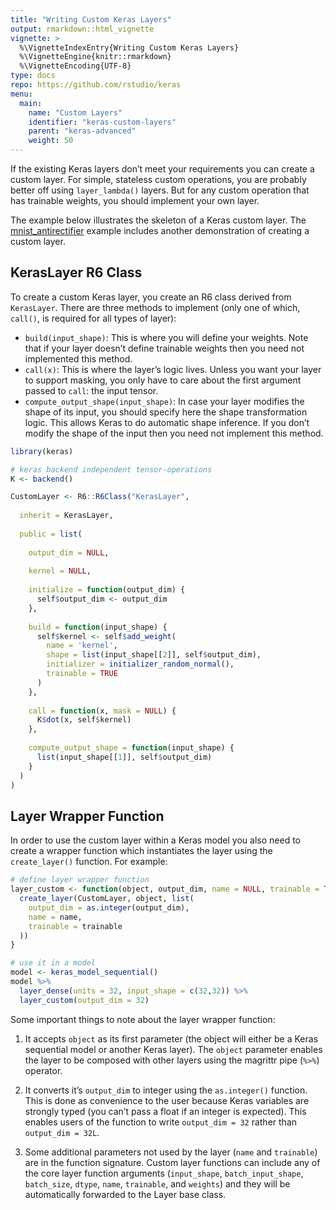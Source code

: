 ```yaml
---
title: "Writing Custom Keras Layers"
output: rmarkdown::html_vignette
vignette: >
  %\VignetteIndexEntry{Writing Custom Keras Layers} 
  %\VignetteEngine{knitr::rmarkdown} 
  %\VignetteEncoding{UTF-8}
type: docs
repo: https://github.com/rstudio/keras
menu:
  main:
    name: "Custom Layers"
    identifier: "keras-custom-layers"
    parent: "keras-advanced"
    weight: 50
---
```


If the existing Keras layers don't meet your requirements you can create a custom layer. For simple, stateless custom operations, you are probably better off using `layer_lambda()` layers. But for any custom operation that has trainable weights, you should implement your own layer. 

The example below illustrates the skeleton of a Keras custom layer. The [mnist_antirectifier](examples/mnist_antirectifier.html) example includes another demonstration of creating a custom layer.

## KerasLayer R6 Class

To create a custom Keras layer, you create an R6 class derived from `KerasLayer`. There are three methods to implement (only one of which, `call()`, is required for all types of layer):

- `build(input_shape)`: This is where you will define your weights. Note that if your layer doesn't define trainable weights then you need not implemented this method.
- `call(x)`: This is where the layer's logic lives. Unless you want your layer to support masking, you only have to care about the first argument passed to `call`: the input tensor.
- `compute_output_shape(input_shape)`: In case your layer modifies the shape of its input, you should specify here the shape transformation logic. This allows Keras to do automatic shape inference. If you don't modify the shape of the input then you need not implement this method.

```r
library(keras)

# keras backend independent tensor-operations
K <- backend()

CustomLayer <- R6::R6Class("KerasLayer",
                                  
  inherit = KerasLayer,
  
  public = list(
    
    output_dim = NULL,
    
    kernel = NULL,
    
    initialize = function(output_dim) {
      self$output_dim <- output_dim
    },
    
    build = function(input_shape) {
      self$kernel <- self$add_weight(
        name = 'kernel', 
        shape = list(input_shape[[2]], self$output_dim),
        initializer = initializer_random_normal(),
        trainable = TRUE
      )
    },
    
    call = function(x, mask = NULL) {
      K$dot(x, self$kernel)
    },
    
    compute_output_shape = function(input_shape) {
      list(input_shape[[1]], self$output_dim)
    }
  )
)
```

## Layer Wrapper Function

In order to use the custom layer within a Keras model you also need to create a wrapper function which instantiates the layer using the `create_layer()` function. For example:

```r
# define layer wrapper function
layer_custom <- function(object, output_dim, name = NULL, trainable = TRUE) {
  create_layer(CustomLayer, object, list(
    output_dim = as.integer(output_dim),
    name = name,
    trainable = trainable
  ))
}

# use it in a model
model <- keras_model_sequential()
model %>% 
  layer_dense(units = 32, input_shape = c(32,32)) %>% 
  layer_custom(output_dim = 32)
```

Some important things to note about the layer wrapper function:

1) It accepts `object` as its first parameter (the object will either be a Keras sequential model or another Keras layer). The `object` parameter enables the layer to be composed with other layers using the magrittr pipe (`%>%`) operator.

2) It converts it's `output_dim` to integer using the `as.integer()` function. This is done as convenience to the user because Keras variables are strongly typed (you can't pass a float if an integer is expected). This enables users of the function to write `output_dim = 32` rather than `output_dim = 32L`.

3) Some additional parameters not used by the layer (`name` and `trainable`) are in the function signature. Custom layer functions can include any of the core layer function arguments (`input_shape`,
`batch_input_shape`, `batch_size`, `dtype`, `name`, `trainable`, and `weights`) and they will be automatically forwarded to the Layer base class.


